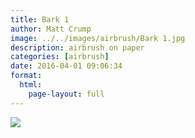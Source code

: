 ```yaml
---
title: Bark 1
author: Matt Crump
image: ../../images/airbrush/Bark 1.jpg
description: airbrush on paper
categories: [airbrush]
date: 2016-04-01 09:06:34
format:
  html:
    page-layout: full
---
```


![](../../images/airbrush/Bark 1.jpg)

